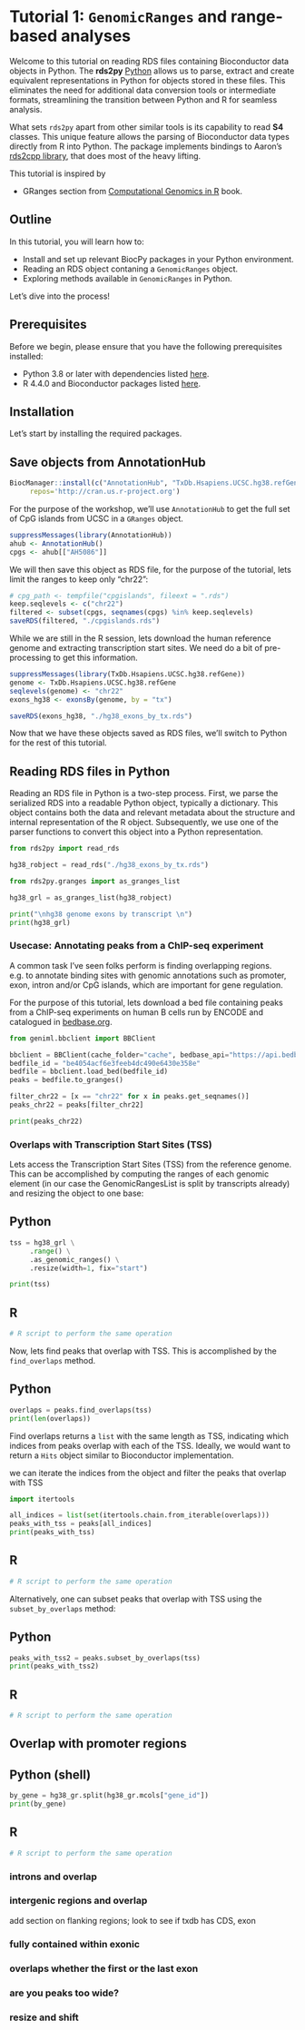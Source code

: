 # Tutorial 1: `GenomicRanges` and range-based analyses

Welcome to this tutorial on reading RDS files containing Bioconductor data objects in Python. The **rds2py** [Python](https://github.com/BiocPy/rds2py) allows us to parse, extract and create equivalent representations in Python for objects stored in these files. This eliminates the need for additional data conversion tools or intermediate formats, streamlining the transition between Python and R for seamless analysis.

What sets `rds2py` apart from other similar tools is its capability to read **S4** classes. This unique feature allows the parsing of Bioconductor data types directly from R into Python. The package implements bindings to Aaron's [rds2cpp library](https://github.com/LTLA/rds2cpp), that does most of the heavy lifting.

:::{.callout-tip}
This tutorial is inspired by 

- GRanges section from [Computational Genomics in R](https://compgenomr.github.io/book/operations-on-genomic-intervals-with-genomicranges-package.html#how-to-create-and-manipulate-a-granges-object) book.
:::

## Outline

In this tutorial, you will learn how to:

- Install and set up relevant BiocPy packages in your Python environment.
- Reading an RDS object contaning a `GenomicRanges` object.
- Exploring methods available in `GenomicRanges` in Python.

Let's dive into the process!

## Prerequisites

Before we begin, please ensure that you have the following prerequisites installed:

- Python 3.8 or later with dependencies listed [here]([../requirements.txt](https://github.com/BiocPy/BiocWorkshop2024/blob/master/requirements.txt)).
- R 4.4.0 and Bioconductor packages listed [here]([../rpackages.R](https://github.com/BiocPy/BiocWorkshop2024/blob/master/rpackages.R)).

## Installation

Let's start by installing the required packages.

## Save objects from AnnotationHub
```r
BiocManager::install(c("AnnotationHub", "TxDb.Hsapiens.UCSC.hg38.refGene"), 
     repos='http://cran.us.r-project.org')
```

For the purpose of the workshop, we’ll use `AnnotationHub` to get the full set of CpG islands from UCSC in a `GRanges` object. 

```r
suppressMessages(library(AnnotationHub))
ahub <- AnnotationHub()
cpgs <- ahub[["AH5086"]]
```

We will then save this object as RDS file, for the purpose of the tutorial, lets limit the ranges to keep only "chr22":

```r
# cpg_path <- tempfile("cpgislands", fileext = ".rds")
keep.seqlevels <- c("chr22")
filtered <- subset(cpgs, seqnames(cpgs) %in% keep.seqlevels)
saveRDS(filtered, "./cpgislands.rds")
```

While we are still in the R session, lets download the human reference genome and extracting transcription start sites.
We need do a bit of pre-processing to get this information.

```r
suppressMessages(library(TxDb.Hsapiens.UCSC.hg38.refGene))
genome <- TxDb.Hsapiens.UCSC.hg38.refGene
seqlevels(genome) <- "chr22"
exons_hg38 <- exonsBy(genome, by = "tx")

saveRDS(exons_hg38, "./hg38_exons_by_tx.rds")
```

Now that we have these objects saved as RDS files, we'll switch to Python for the rest of this tutorial.

## Reading RDS files in Python

Reading an RDS file in Python is a two-step process. First, we parse the serialized RDS into a readable Python object, typically a dictionary. This object contains both the data and relevant metadata about the structure and internal representation of the R object. Subsequently, we use one of the parser functions to convert this object into a Python representation.


```python
from rds2py import read_rds

hg38_robject = read_rds("./hg38_exons_by_tx.rds")

from rds2py.granges import as_granges_list

hg38_grl = as_granges_list(hg38_robject)

print("\nhg38 genome exons by transcript \n")
print(hg38_grl)
```

### Usecase: Annotating peaks from a ChIP-seq experiment

A common task I've seen folks perform is finding overlapping regions. e.g. to annotate binding sites with genomic annotations such as promoter, exon, intron and/or CpG islands, which are important for gene regulation.

For the purpose of this tutorial, lets download a bed file containing peaks from a ChIP-seq experiments on human B cells run by ENCODE and catalogued in [bedbase.org](https://bedbase.org/bed/be4054acf6e3feeb4dc490e6430e358e).

```python
from geniml.bbclient import BBClient

bbclient = BBClient(cache_folder="cache", bedbase_api="https://api.bedbase.org")
bedfile_id = "be4054acf6e3feeb4dc490e6430e358e" 
bedfile = bbclient.load_bed(bedfile_id)
peaks = bedfile.to_granges()

filter_chr22 = [x == "chr22" for x in peaks.get_seqnames()]
peaks_chr22 = peaks[filter_chr22]

print(peaks_chr22)
```

### Overlaps with Transcription Start Sites (TSS)

Lets access the Transcription Start Sites (TSS) from the reference genome. This can be accomplished by computing the ranges of each genomic element (in our case the GenomicRangesList is split by transcripts already) and resizing the object to one base:

::: {.panel-tabset}

## Python
```python
tss = hg38_grl \
     .range() \
     .as_genomic_ranges() \
     .resize(width=1, fix="start")

print(tss)
```

## R

```r
# R script to perform the same operation
```

:::

Now, lets find peaks that overlap with TSS. This is accomplished by the `find_overlaps` method.

::: {.panel-tabset}

## Python

```python
overlaps = peaks.find_overlaps(tss)
print(len(overlaps))
```

:::{.callout-note}
Find overlaps returns a `list` with the same length as TSS, indicating which indices from peaks overlap with each of the TSS. Ideally, we would want to return a `Hits` object similar to Bioconductor implementation.
:::

we can iterate the indices from the object and filter the peaks that overlap with TSS

```python
import itertools

all_indices = list(set(itertools.chain.from_iterable(overlaps)))
peaks_with_tss = peaks[all_indices]
print(peaks_with_tss)
```

## R

```r
# R script to perform the same operation
```

:::

Alternatively, one can subset peaks that overlap with TSS using the `subset_by_overlaps` method:

::: {.panel-tabset}

## Python

```python
peaks_with_tss2 = peaks.subset_by_overlaps(tss)
print(peaks_with_tss2)
```

## R

```r
# R script to perform the same operation
```

:::

## Overlap with promoter regions

::: {.panel-tabset}

## Python (shell)

```python
by_gene = hg38_gr.split(hg38_gr.mcols["gene_id"])
print(by_gene)
```

## R

```r
# R script to perform the same operation
```

:::

### introns and overlap

### intergenic regions and overlap

add section on flanking regions; look to see if txdb has CDS, exon

### fully contained within exonic 

### overlaps whether the first or the last exon

### are you peaks too wide?

### resize and shift